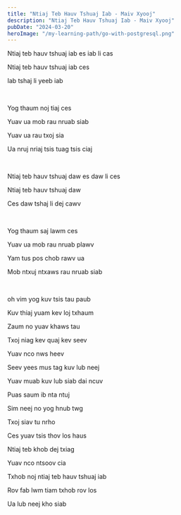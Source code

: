 ```yaml
---
title: "Ntiaj Teb Hauv Tshuaj Iab - Maiv Xyooj"
description: "Ntiaj Teb Hauv Tshuaj Iab - Maiv Xyooj"
pubDate: "2024-03-20"
heroImage: "/my-learning-path/go-with-postgresql.png"
---
```


Ntiaj teb hauv tshuaj iab es iab li cas

Ntiaj teb hauv tshuaj iab ces

Iab tshaj li yeeb iab

<br />

Yog thaum noj tiaj ces

Yuav ua mob rau nruab siab

Yuav ua rau txoj sia

Ua nruj nriaj tsis tuag tsis ciaj

<br />

Ntiaj teb hauv tshuaj daw es daw li ces

Ntiaj teb hauv tshuaj daw

Ces daw tshaj li dej cawv

<br />

Yog thaum saj lawm ces

Yuav ua mob rau nruab plawv

Yam tus pos chob rawv ua

Mob ntxuj ntxaws rau nruab siab

<br />

oh vim yog kuv tsis tau paub

Kuv thiaj yuam kev loj txhaum

Zaum no yuav khaws tau

Txoj niag kev quaj kev seev

Yuav nco nws heev

Seev yees mus tag kuv lub neej

Yuav muab kuv lub siab dai ncuv

Puas saum ib nta ntuj

Sim neej no yog hnub twg

Txoj siav tu nrho

Ces yuav tsis thov los haus

Ntiaj teb khob dej txiag

Yuav nco ntsoov cia

Txhob noj ntiaj teb hauv tshuaj iab

Rov fab lwm tiam txhob rov los

Ua lub neej kho siab
